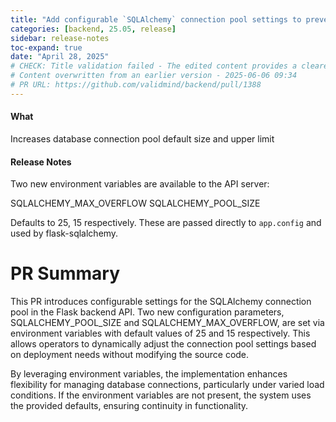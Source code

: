 ```yaml
---
title: "Add configurable `SQLAlchemy` connection pool settings to prevent exhaustion (#1388)"
categories: [backend, 25.05, release]
sidebar: release-notes
toc-expand: true
date: "April 28, 2025"
# CHECK: Title validation failed - The edited content provides a clearer and more detailed description of the change. It specifies that the connection pool settings are now configurable and mentions the use of `SQLAlchemy`, which adds context and specificity. This makes the update more informative for those who need to understand the technical details of the change. Overall, the edit improves the clarity and usefulness of the original content.
# Content overwritten from an earlier version - 2025-06-06 09:34
# PR URL: https://github.com/validmind/backend/pull/1388
---
```


#### What
Increases database connection pool default size and upper limit

#### Release Notes
Two new environment variables are available to the API server:

SQLALCHEMY_MAX_OVERFLOW
SQLALCHEMY_POOL_SIZE

Defaults to 25, 15 respectively. These are passed directly to `app.config` and used by flask-sqlalchemy.

# PR Summary

This PR introduces configurable settings for the SQLAlchemy connection pool in the Flask backend API. Two new configuration parameters, SQLALCHEMY_POOL_SIZE and SQLALCHEMY_MAX_OVERFLOW, are set via environment variables with default values of 25 and 15 respectively. This allows operators to dynamically adjust the connection pool settings based on deployment needs without modifying the source code.

By leveraging environment variables, the implementation enhances flexibility for managing database connections, particularly under varied load conditions. If the environment variables are not present, the system uses the provided defaults, ensuring continuity in functionality.